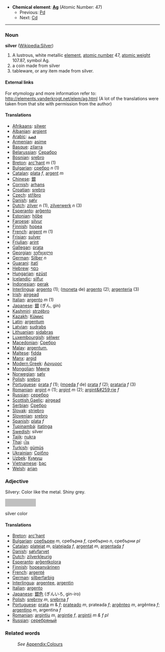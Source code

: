 *'''Chemical element''': '''[[Ag]]''' (Atomic Number: 47)
**Previous: [[Palladium|Pd]]
**Next: [[Cadmium|Cd]]
----

===Noun===
'''silver''' ([[en:Silver|Wikipedia:Silver]])

# A lustrous, white metallic [[element]], [[atomic number]] 47, [[atomic weight]] 107.87, symbol Ag.
# a coin made from silver
# tableware, or any item made from silver.

====External links====
For etymology and more information refer to:
http://elements.vanderkrogt.net/elem/ag.html
(A lot of the translations were taken from that site with permission from the author)

==== Translations ====
*[[Afrikaans]]: [[silwer]]
*[[Albanian]]: [[argjent]]
*[[Arabic]]: [[فضة]]
*[[Armenian]]: [[asime]]
*[[Basque]]: [[zilarra]]
*[[Belarussian]]: [[Серабро]]
*[[Bosnian]]: [[srebro]]
*[[Breton]]: [[arc'hant]] ''m'' (1)
*[[Bulgarian]]: [[сребро]] ''n'' (1)
*[[Catalan]]: [[plata]] ''f'', [[argent]] ''m''
*[[Chinese]]: [[銀]]
*[[Cornish]]: [[arhans]]
*[[Croatian]]: [[srebro]]
*[[Czech]]: [[stříbro]]
*[[Danish]]: [[sølv]]
*[[Dutch]]: [[zilver]] ''n'' (1), [[zilverwerk]] ''n'' (3)
*[[Esperanto]]: [[arĝento]]
*[[Estonian]]: [[hõbe]]
*[[Faroese]]: [[silvur]]
*[[Finnish]]: [[hopea]]
*[[French]]: [[argent]] ''m'' (1)
*[[Frisian]]: [[sulver]]
*[[Friulian]]: [[arint]]
*[[Gallegan]]: [[prata]]
*[[Georgian]]: [[ვერცxლი]]
*[[German]]: [[Silber]] ''n''
*[[Guarani]]: [[itatĩ]]
*[[Hebrew]]: [[כסף]]
*[[Hungarian]]: [[ezüst]]
*[[Icelandic]]: [[silfur]]
*[[Indonesian]]: [[perak]]
*[[Interlingua]]: [[argento]] (1); ([[moneta]] de) [[argento]] (2); [[argenteria]] (3)
*[[Irish]]: [[airgead]]
*[[Italian]]: [[argento]] ''m'' (1)
*[[Japanese]]: [[銀]] (ぎん, gin)
*[[Kashmiri]]: [[strzébro]]
*[[Kazakh]]: [[Кüмис]]
*[[Latin]]: [[argentum]] '' ''
*[[Latvian]]: [[sudrabs]]
*[[Lithuanian]]: [[sidabras]]
*[[Luxembourgish]]: [[sëlwer]]
*[[Macedonian]]: [[Сребро]]
*[[Malay]]: [[argentum,]]
*[[Maltese]]: [[fidda]]
*[[Manx]]: [[argid]]
*[[Modern Greek]]: [[Αργυρος]] '' ''
*[[Mongolian]]: [[Мөнгө]]
*[[Norwegian]]: [[sølv]]
*[[Polish]]: [[srebro]]
* [[Portuguese]]: [[prata]] ''f'' (1); ([[moeda]] ''f'' de) [[prata]] ''f'' (2); [[prataria]] ''f'' (3)
*[[Romanian]]: [[argint]] ''n'' (1); [[argint]] ''m'' (2); [[argint&#259;rie]] ''f''
*[[Russian]]: [[серебро]]
*[[Scottish Gaelic]]: [[airgead]]
*[[Serbian]]: [[Сребро]]
*[[Slovak]]: [[striebro]]
*[[Slovenian]]: [[srebro]]
*[[Spanish]]: [[plata]] ''f''
*[[Tupinambá]]: [[itatinga]]
*[[Swedish]]: silver
*[[Tajik]]: [[nukra]]
*[[Thai]]: [[เงิน]]
*[[Turkish]]: [[gümüş]]
*[[Ukrainian]]: [[Срiбло]]
*[[Uzbek]]: [[Кумуш]]
*[[Vietnamese]]: [[bạc]]
*[[Welsh]]: [[arian]]

===Adjective===

Silvery: Color like the metal. Shiny grey.

<div style="background-color:#C0C0C0; width:100px; height:25px;text-align:center">&nbsp;</div>silver color

====Translations====
* [[Breton]]: [[arc'hant]]
* [[Bulgarian]]: [[сребърен]] ''m'', сребърна ''f'', сребърно ''n'', сребърни ''pl''
* [[Catalan]]: [[platejat]] ''m'', [[platejada]] ''f'', [[argentat]] ''m'', [[argentada]] ''f''
* [[Danish]]: [[sølvfarvet]]
* [[Dutch]]: [[zilverkleurig]]
* [[Esperanto]]: [[arĝentkolora]]
* [[Finnish]]: [[hopeanvärinen]]
* [[French]]: [[argenté]]
* [[German]]: [[silberfarbig]]
* [[Interlingua]]: [[argentee]], [[argentin]]
* [[Italian]]: [[argento]]
* [[Japanese]]: [[銀色]] (ぎんいろ, gin-iro)
* [[Polish]]: [[srebrny]] ''m'', [[srebrna]] ''f''
* [[Portuguese]]: [[prata]] ''m'' & ''f''; [[prateado]] ''m'', prateada ''f''; [[argênteo]] ''m'', argêntea ''f''; [[argentino]] ''m'', argentina ''f''
* [[Romanian]]: [[argintiu]] ''m'', [[argintie]] ''f'', [[argintii]] ''m & f pl''
* [[Russian]]: [[серебряный]]

===Related words===
:''See'' [[Wiktionary_Appendix:Colours|Appendix:Colours]]